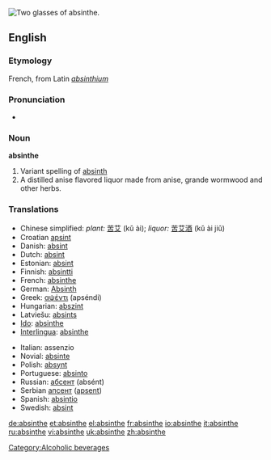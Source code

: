 [[Image:Two-absinthe-glasses.jpg|thumb|right|Two glasses of absinthe.]]
{{wikipedia}}
==English==

===Etymology===
French, from Latin ''[[absinthium]]''

===Pronunciation===
*{{audio|en-us-absinthe.ogg|Audio (US)}}

===Noun===
'''absinthe'''

# Variant spelling of [[absinth]]
# A distilled anise flavored liquor made from anise, grande wormwood and other herbs.

===Translations===
{{rfc-level|Translations at L3+ (AutoFormat would have corrected level of Translations)}}
{{top}}
*Chinese simplified: ''plant:'' [[苦艾]] (kǔ ài); ''liquor:'' [[苦艾酒]] (kǔ ài jiǔ)
*Croatian [[apsint]] {{m}}
*Danish: [[absint]]
*Dutch: [[absint]]
*Estonian: [[absint]]
*Finnish: [[absintti]]
*French: [[#French|absinthe]] {{m}}
*German: [[Absinth]] {{m}}
*Greek: [[αψέντι]] (apséndi)
*Hungarian: [[abszint]]
*Latviešu: [[absints]]
*[[Ido]]: [[#Ido|absinthe]]
*[[Interlingua]]: [[#Interlingua|absinthe]]
{{mid}}
*Italian: assenzio
*Novial: [[absinte]]
*Polish: [[absynt]] {{m}}
*Portuguese: [[absinto]] {{m}}
*Russian: [[абсент]] (absént) {{m}}
*Serbian [[апсент]] ([[apsent]]) {{m}}
*Spanish: [[absintio]] {{m}}
*Swedish: [[absint]]
{{bottom}}

[[Category:Alcoholic beverages]]

[[de:absinthe]]
[[et:absinthe]]
[[el:absinthe]]
[[fr:absinthe]]
[[io:absinthe]]
[[it:absinthe]]
[[ru:absinthe]]
[[vi:absinthe]]
[[uk:absinthe]]
[[zh:absinthe]]